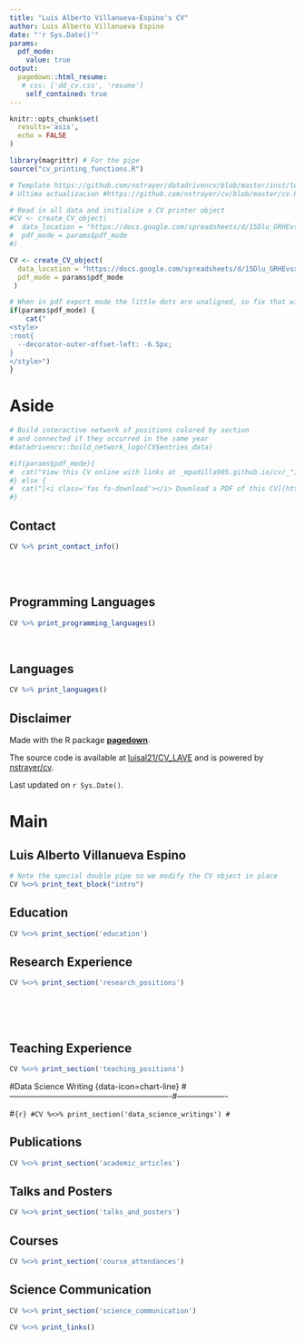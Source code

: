 ```yaml
---
title: "Luis Alberto Villanueva-Espino's CV"
author: Luis Alberto Villanueva Espino 
date: "'r Sys.Date()'"
params:
  pdf_mode:
    value: true
output:
  pagedown::html_resume:
   # css: ['dd_cv.css', 'resume']
    self_contained: true
---
```


```r
knitr::opts_chunk$set(
  results='asis', 
  echo = FALSE
)

library(magrittr) # For the pipe
source("cv_printing_functions.R")

# Template https://github.com/nstrayer/datadrivencv/blob/master/inst/templates/cv.Rmd
# Ultima actualizacion #https://github.com/nstrayer/cv/blob/master/cv.Rmd

# Read in all data and initialize a CV printer object
#CV <- create_CV_object(
#  data_location = "https://docs.google.com/spreadsheets/d/15Dlu_GRHEvsxBDYGC7k2T0WT_GEduKGtx-_QPKx6_oY/edit?gid=917338460#gid=917338460",  
#  pdf_mode = params$pdf_mode
#)

CV <- create_CV_object(
  data_location = "https://docs.google.com/spreadsheets/d/15Dlu_GRHEvsxBDYGC7k2T0WT_GEduKGtx-_QPKx6_oY/edit?gid=917338460#gid=917338460",  
  pdf_mode = params$pdf_mode
 )

```

```r
# When in pdf export mode the little dots are unaligned, so fix that with some conditional CSS.
if(params$pdf_mode) {
    cat("
<style>
:root{
  --decorator-outer-offset-left: -6.5px;
}
</style>")
}
```


Aside
================================================================================

```r
# Build interactive network of positions colored by section
# and connected if they occurred in the same year
#datadrivencv::build_network_logo(CV$entries_data)
```


```r
#if(params$pdf_mode){
#  cat("View this CV online with links at _mpadilla905.github.io/cv/_")
#} else {
#  cat("[<i class='fas fa-download'></i> Download a PDF of this CV](https://github.com/mpadilla905/mpadilla905.github.io/cv/mpadilla_cv.pdf)")
#}
```

Contact {#contact}
--------------------------------------------------------------------------------

```r
CV %>% print_contact_info()
```

<br>
<br>


Programming Languages {#skills}
--------------------------------------------------------------------------------

```r
CV %>% print_programming_languages()
```

<br>

Languages {#skills}
--------------------------------------------------------------------------------

```r
CV %>% print_languages()
```



Disclaimer {#disclaimer}
--------------------------------------------------------------------------------

Made with the R package [**pagedown**](https://github.com/rstudio/pagedown). 

The source code is available at [luisal21/CV_LAVE](https://github.com/luisal21/CV_LAVE) and is powered by [nstrayer/cv](https://github.com/nstrayer/cv).

Last updated on `r Sys.Date()`.



Main
================================================================================

Luis Alberto Villanueva Espino {#title}
--------------------------------------------------------------------------------

```r
# Note the special double pipe so we modify the CV object in place
CV %<>% print_text_block("intro") 
```



Education {data-icon=graduation-cap data-concise=true}
--------------------------------------------------------------------------------

```r
CV %<>% print_section('education')
```



Research Experience {data-icon=laptop}
--------------------------------------------------------------------------------

```r
CV %<>% print_section('research_positions')
```



<!-- These breaks just force a new page so section doesnt get cut off -->
<br>
<br>
<br>

Teaching Experience {data-icon=chalkboard-teacher}
--------------------------------------------------------------------------------

```r
CV %<>% print_section('teaching_positions')
```


#Data Science Writing {data-icon=chart-line}
#-------------------------------------------------------------#-------------------

#```{r}
#CV %<>% print_section('data_science_writings')
#```


Publications {data-icon=book}
--------------------------------------------------------------------------------

```r
CV %<>% print_section('academic_articles')
```



Talks and Posters {data-icon=chalkboard-teacher}
--------------------------------------------------------------------------------

```r
CV %<>% print_section('talks_and_posters')
```


Courses {data-icon=graduation-cap data-concise=true}
--------------------------------------------------------------------------------

```r
CV %<>% print_section('course_attendances')
```


Science Communication {data-icon=atom}
--------------------------------------------------------------------------------

```r
CV %<>% print_section('science_communication')
```


```r
CV %<>% print_links()
```